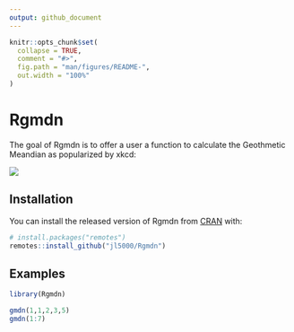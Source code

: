 ```yaml
---
output: github_document
---
```


<!-- README.md is generated from README.Rmd. Please edit that file -->

```r
knitr::opts_chunk$set(
  collapse = TRUE,
  comment = "#>",
  fig.path = "man/figures/README-",
  out.width = "100%"
)
```

# Rgmdn

<!-- badges: start -->
<!-- badges: end -->

The goal of Rgmdn is to offer a user a function to calculate the Geothmetic Meandian as popularized by xkcd:

![](https://imgs.xkcd.com/comics/geothmetic_meandian.png)

## Installation

You can install the released version of Rgmdn from [CRAN](https://CRAN.R-project.org) with:

``` r
# install.packages("remotes")
remotes::install_github("jl5000/Rgmdn")
```

## Examples

```r
library(Rgmdn)

gmdn(1,1,2,3,5)
gmdn(1:7)
```


